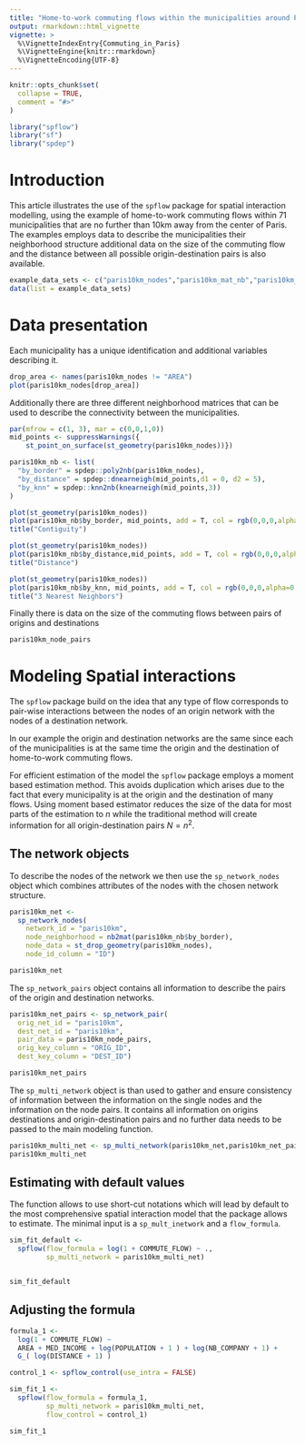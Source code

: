 ```yaml
---
title: "Home-to-work commuting flows within the municipalities around Paris"
output: rmarkdown::html_vignette
vignette: >
  %\VignetteIndexEntry{Commuting_in_Paris}
  %\VignetteEngine{knitr::rmarkdown}
  %\VignetteEncoding{UTF-8}
---
```


```r
knitr::opts_chunk$set(
  collapse = TRUE,
  comment = "#>"
)
```


```r
library("spflow")
library("sf")
library("spdep")
```

# Introduction

This article illustrates the use of the `spflow` package for spatial interaction modelling, using the example of home-to-work commuting flows within 71 municipalities that are no further than 10km away from the center of Paris.
The examples employs data to describe the municipalities their neighborhood structure additional data on the size of the commuting flow and the distance between all possible origin-destination pairs is also available.


```r
example_data_sets <- c("paris10km_nodes","paris10km_mat_nb","paris10km_node_pairs")
data(list = example_data_sets)
```

# Data presentation

Each municipality has a unique identification and additional variables describing it.

```r
drop_area <- names(paris10km_nodes != "AREA")
plot(paris10km_nodes[drop_area])
```


Additionally there are three different neighborhood matrices that can be used to describe the connectivity between the municipalities.

```r
par(mfrow = c(1, 3), mar = c(0,0,1,0))
mid_points <- suppressWarnings({
    st_point_on_surface(st_geometry(paris10km_nodes))})

paris10km_nb <- list(
  "by_border" = spdep::poly2nb(paris10km_nodes),
  "by_distance" = spdep::dnearneigh(mid_points,d1 = 0, d2 = 5),
  "by_knn" = spdep::knn2nb(knearneigh(mid_points,3))
)

plot(st_geometry(paris10km_nodes))
plot(paris10km_nb$by_border, mid_points, add = T, col = rgb(0,0,0,alpha=0.5))
title("Contiguity") 

plot(st_geometry(paris10km_nodes))
plot(paris10km_nb$by_distance,mid_points, add = T, col = rgb(0,0,0,alpha=0.5)) 
title("Distance") 

plot(st_geometry(paris10km_nodes))
plot(paris10km_nb$by_knn, mid_points, add = T, col = rgb(0,0,0,alpha=0.5))
title("3 Nearest Neighbors") 
```

Finally there is data on the size of the commuting flows between pairs of origins and destinations

```r
paris10km_node_pairs 
```


# Modeling Spatial interactions

The `spflow` package build on the idea that any type of flow corresponds to pair-wise interactions between the nodes of an origin network with the nodes of a destination network.

In our example the origin and destination networks are the same since each of the municipalities is at the same time the origin and the destination of home-to-work commuting flows.


For efficient estimation of the model the `spflow` package employs a moment based estimation method.
This avoids duplication which arises due to the fact that every municipality is at the origin and the destination of many flows.
Using moment based estimator reduces the size of the data for most parts of the estimation to $n$ while the traditional method will create information for all origin-destination pairs $N = n^2$. 

## The network objects 

To describe the nodes of the network we then use the `sp_network_nodes` object which combines attributes of the nodes with the chosen network structure.

```r
paris10km_net <- 
  sp_network_nodes(
    network_id = "paris10km",
    node_neighborhood = nb2mat(paris10km_nb$by_border),
    node_data = st_drop_geometry(paris10km_nodes),
    node_id_column = "ID")

paris10km_net
```

The `sp_network_pairs` object contains all information to describe the pairs of the origin and destination networks.

```r
paris10km_net_pairs <- sp_network_pair(
  orig_net_id = "paris10km",
  dest_net_id = "paris10km",
  pair_data = paris10km_node_pairs,
  orig_key_column = "ORIG_ID",
  dest_key_column = "DEST_ID")

paris10km_net_pairs
```

The `sp_multi_network` object is than used to gather and ensure consistency of information between the information on the single nodes and the information on the node pairs.
It contains all information on origins destinations and origin-destination pairs and no further data needs to be passed to the main modeling function.

```r
paris10km_multi_net <- sp_multi_network(paris10km_net,paris10km_net_pairs)
paris10km_multi_net

```

## Estimating with default values

The function allows to use short-cut notations which will lead by default to the most comprehensive spatial interaction model that the package allows to estimate.
The minimal input is a `sp_mult_inetwork`  and a `flow_formula`.

```r
sim_fit_default <- 
  spflow(flow_formula = log(1 + COMMUTE_FLOW) ~ .,
         sp_multi_network = paris10km_multi_net)


sim_fit_default
```

## Adjusting the formula

```r
formula_1 <- 
  log(1 + COMMUTE_FLOW) ~ 
  AREA + MED_INCOME + log(POPULATION + 1 ) + log(NB_COMPANY + 1) + 
  G_( log(DISTANCE + 1) )

control_1 <- spflow_control(use_intra = FALSE)

sim_fit_1 <- 
  spflow(flow_formula = formula_1,
         sp_multi_network = paris10km_multi_net,
         flow_control = control_1)

sim_fit_1
```



